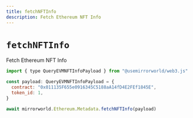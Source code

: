 ```yaml
---
title: fetchNFTInfo
description: Fetch Ethereum NFT Info
---
```


# `fetchNFTInfo`

Fetch Ethereum NFT Info

```js
import { type QueryEVMNFTInfoPayload } from "@usemirrorworld/web3.js"

const payload: QueryEVMNFTInfoPayload = {
  contract: "0x011135F655e0916345C5188aA14fD4E2FEf1845E",
  token_id: 1,
}

await mirrorworld.Ethereum.Metadata.fetchNFTInfo(payload)
```
